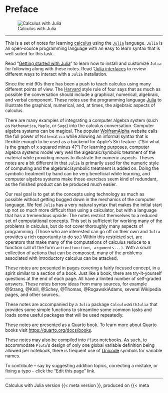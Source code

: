 # Preface {.unnumbered}


![Calculus with Julia](misc/logo.png)

----

This is a set of notes for learning
[calculus](http://en.wikipedia.org/wiki/Calculus) using the
[`Julia`](https://julialang.org) language. `Julia` is an open-source
programming language with an easy to learn syntax that is well suited
for this task.

Read "[Getting started with Julia](./misc/getting_started_with_julia.html)" to learn how to install and customize  `Julia` for following along with these notes. Read "[Julia interfaces](.misc/julia_interfaces.html) to review different ways to interact with a `Julia` installation.

Since the mid 90s there has been a push to teach calculus using many
different points of view. The
[Harvard](http://www.math.harvard.edu/~knill/pedagogy/harvardcalculus/)
style rule of four says that as much as possible the conversation
should include a graphical, numerical, algebraic, and verbal
component. These notes use the programming language
[Julia](http://julialang.org) to illustrate the graphical, numerical,
and, at times, the algebraic aspects of calculus.

There are many examples of integrating a computer algebra system (such
as `Mathematica`, `Maple`, or `Sage`) into the calculus
conversation. Computer algebra systems can be magical. The popular
[WolframAlpha](http://www.wolframalpha.com/) website calls the full
power of `Mathematica` while allowing an informal syntax that is
flexible enough to be used as a backend for Apple's Siri
feature. ("Siri what is the graph of x squared minus 4?")  For
learning purposes, computer algebra systems model very well the
algebraic/symbolic treatment of the material while providing means to
illustrate the numeric aspects.  Theses notes are a bit different in
that `Julia` is primarily used for the numeric style of computing and
the algebraic/symbolic treatment is added on. Doing the symbolic
treatment by hand can be very beneficial while learning, and computer
algebra systems make those exercises seem kind of redundant, as the
finished product can be produced much easier.

Our real goal is to get at the concepts using technology as much as
possible without getting bogged down in the mechanics of the computer
language. We feel `Julia` has a very natural syntax that makes the
initial start up not so much more difficult than using a calculator,
but with a language that has a tremendous upside. The notes restrict
themselves to a reduced set of computational concepts. This set is
sufficient for working many of the problems in calculus, but do not
cover thoroughly many aspects of programming. (Those who are
interested can go off on their own and `Julia` provides a rich
opportunity to do so.) Within this restricted set, are operators that
make many of the computations of calculus reduce to a function call of
the form `action(function, arguments...)`. With a small collection of
actions that can be composed, many of the problems associated with
introductory calculus can be attacked.


These notes are presented in pages covering a fairly focused concept,
in a spirit similar to a section of a book. Just like a book, there
are try-it-yourself questions at the end of each page. All have a
limited number of self-graded answers. These notes borrow ideas from
many sources, for example @Strang, @Knill, @Schey, @Thomas,
@RogawskiAdams, several Wikipedia pages, and other sources..

These notes are accompanied by a `Julia` package `CalculusWithJulia`
that provides some simple functions to streamline some common tasks
and loads some useful packages that will be used repeatedly.

These notes are presented as a Quarto book. To learn more about Quarto
books visit <https://quarto.org/docs/books>.

These notes may also be compiled into `Pluto` notebooks. As such, to
accommodate `Pluto`'s design of only one global variable definition
being allowed per notebook, there is frequent use of
[Unicode](./misc/unicode.html) symbols for variable names.

To contribute -- say by suggesting addition topics, correcting a
mistake, or fixing a typo -- click the "Edit this page" link.

----

Calculus with Julia version {{< meta version }}, produced on {{< meta
